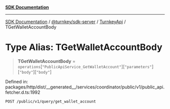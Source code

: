 [**SDK Documentation**](../../../../../README.mdx)

***

[SDK Documentation](../../../../../packages.mdx) / [@turnkey/sdk-server](../../../README.mdx) / [TurnkeyApi](../README.mdx) / TGetWalletAccountBody

# Type Alias: TGetWalletAccountBody

> **TGetWalletAccountBody** = `operations`\[`"PublicApiService_GetWalletAccount"`\]\[`"parameters"`\]\[`"body"`\]\[`"body"`\]

Defined in: packages/http/dist/\_\_generated\_\_/services/coordinator/public/v1/public\_api.fetcher.d.ts:1992

`POST /public/v1/query/get_wallet_account`
